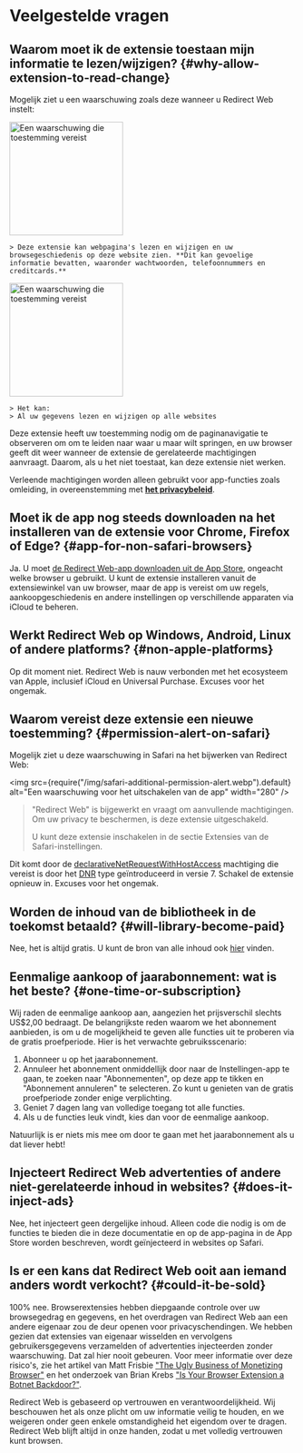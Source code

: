
# Veelgestelde vragen

## Waarom moet ik de extensie toestaan mijn informatie te lezen/wijzigen? {#why-allow-extension-to-read-change}

Mogelijk ziet u een waarschuwing zoals deze wanneer u Redirect Web instelt:

<IfBrowserStore stores='appStore'>
    <Image src={PermissionAlertSafari} alt="Een waarschuwing die toestemming vereist" width="200" margin="0 0 16px 0" hasShadow />

    > Deze extensie kan webpagina's lezen en wijzigen en uw browsegeschiedenis op deze website zien. **Dit kan gevoelige informatie bevatten, waaronder wachtwoorden, telefoonnummers en creditcards.**
</IfBrowserStore>

<IfBrowserStore stores='appStore' includes={false}>
    <Image src={PermissionAlertChrome} alt="Een waarschuwing die toestemming vereist" height="200" hasRoundedCorners hasShadow margin="0 0 16px 0" />

    > Het kan:
    > Al uw gegevens lezen en wijzigen op alle websites

</IfBrowserStore>

Deze extensie heeft uw toestemming nodig om de paginanavigatie te observeren om om te leiden naar waar u maar wilt springen, en uw browser geeft dit weer wanneer de extensie de gerelateerde machtigingen aanvraagt. Daarom, als u het niet toestaat, kan deze extensie niet werken.

Verleende machtigingen worden alleen gebruikt voor app-functies zoals omleiding, in overeenstemming met **[het privacybeleid](/privacy-policy)**.

## Moet ik de app nog steeds downloaden na het installeren van de extensie voor Chrome, Firefox of Edge? {#app-for-non-safari-browsers}

Ja. U moet [de Redirect Web-app downloaden uit de App Store](https://apps.apple.com/app/id1571283503), ongeacht welke browser u gebruikt. U kunt de extensie installeren vanuit de extensiewinkel van uw browser, maar de app is vereist om uw regels, aankoopgeschiedenis en andere instellingen op verschillende apparaten via iCloud te beheren.

## Werkt Redirect Web op Windows, Android, Linux of andere platforms? {#non-apple-platforms}

Op dit moment niet. Redirect Web is nauw verbonden met het ecosysteem van Apple, inclusief iCloud en Universal Purchase. Excuses voor het ongemak.

## Waarom vereist deze extensie een nieuwe toestemming? {#permission-alert-on-safari}

Mogelijk ziet u deze waarschuwing in Safari na het bijwerken van Redirect Web:

<img src={require("/img/safari-additional-permission-alert.webp").default} alt="Een waarschuwing voor het uitschakelen van de app" width="280" />

> "Redirect Web" is bijgewerkt en vraagt om aanvullende machtigingen. Om uw privacy te beschermen, is deze extensie uitgeschakeld.
>
> U kunt deze extensie inschakelen in de sectie Extensies van de Safari-instellingen.

Dit komt door de [declarativeNetRequestWithHostAccess](https://developer.apple.com/documentation/safariservices/safari_web_extensions/blocking_content_with_your_safari_web_extension) machtiging die vereist is door het [DNR](/rule-settings#type) type geïntroduceerd in versie 7. Schakel de extensie opnieuw in. Excuses voor het ongemak.

## Worden de inhoud van de bibliotheek in de toekomst betaald? {#will-library-become-paid}

Nee, het is altijd gratis. U kunt de bron van alle inhoud ook [hier](https://github.com/mshibanami/redirect-web/tree/main/library) vinden.

## Eenmalige aankoop of jaarabonnement: wat is het beste? {#one-time-or-subscription}

Wij raden de eenmalige aankoop aan, aangezien het prijsverschil slechts US$2,00 bedraagt.
De belangrijkste reden waarom we het abonnement aanbieden, is om u de mogelijkheid te geven alle functies uit te proberen via de gratis proefperiode. Hier is het verwachte gebruiksscenario:

1. Abonneer u op het jaarabonnement.
2. Annuleer het abonnement onmiddellijk door naar de Instellingen-app te gaan, te zoeken naar "Abonnementen", op deze app te tikken en "Abonnement annuleren" te selecteren. Zo kunt u genieten van de gratis proefperiode zonder enige verplichting.
3. Geniet 7 dagen lang van volledige toegang tot alle functies.
4. Als u de functies leuk vindt, kies dan voor de eenmalige aankoop.

Natuurlijk is er niets mis mee om door te gaan met het jaarabonnement als u dat liever hebt!

## Injecteert Redirect Web advertenties of andere niet-gerelateerde inhoud in websites? {#does-it-inject-ads}

Nee, het injecteert geen dergelijke inhoud. Alleen code die nodig is om de functies te bieden die in deze documentatie en op de app-pagina in de App Store worden beschreven, wordt geïnjecteerd in websites op Safari.

## Is er een kans dat Redirect Web ooit aan iemand anders wordt verkocht? {#could-it-be-sold}

100% nee. Browserextensies hebben diepgaande controle over uw browsegedrag en gegevens, en het overdragen van Redirect Web aan een andere eigenaar zou de deur openen voor privacyschendingen. We hebben gezien dat extensies van eigenaar wisselden en vervolgens gebruikersgegevens verzamelden of advertenties injecteerden zonder waarschuwing. Dat zal hier nooit gebeuren. Voor meer informatie over deze risico's, zie het artikel van Matt Frisbie ["The Ugly Business of Monetizing Browser"](https://mattfrisbie.substack.com/p/the-ugly-business-of-monetizing-browser) en het onderzoek van Brian Krebs ["Is Your Browser Extension a Botnet Backdoor?"](https://krebsonsecurity.com/2021/03/is-your-browser-extension-a-botnet-backdoor/).

Redirect Web is gebaseerd op vertrouwen en verantwoordelijkheid. Wij beschouwen het als onze plicht om uw informatie veilig te houden, en we weigeren onder geen enkele omstandigheid het eigendom over te dragen. Redirect Web blijft altijd in onze handen, zodat u met volledig vertrouwen kunt browsen.
